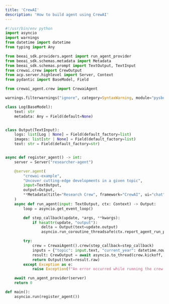 ```yaml
---
title: 'CrewAI'
description: 'How to build agent using CrewAI'
---
```


```python main.ts
#!/usr/bin/env python
import asyncio
import warnings
from datetime import datetime
from typing import Any

from beeai_sdk.providers.agent import run_agent_provider
from beeai_sdk.schemas.metadata import Metadata
from beeai_sdk.schemas.prompt import TextOutput, TextInput
from crewai.crew import CrewOutput
from acp.server.highlevel import Server, Context
from pydantic import BaseModel, Field

from crewai_agent.crew import CrewaiAgent

warnings.filterwarnings("ignore", category=SyntaxWarning, module="pysbd")

class Log(BaseModel):
    text: str
    metadata: Any = Field(default=None)


class Output(TextInput):
    logs: list[Log | None] = Field(default_factory=list)
    images: list[str | None] = Field(default_factory=list)
    text: str = Field(default_factory=str)


async def register_agent() -> int:
    server = Server("researcher-agent")

    @server.agent(
        "crewai-example",
        "Uncover cutting-edge developments in a given topic",
        input=TextOutput,
        output=Output,
        **Metadata(title="Research Crew", framework="CrewAI", ui="chat", licence="Apache 2.0").model_dump(),
    )
    async def run_agent(input: TextOutput, ctx: Context) -> Output:
        loop = asyncio.get_event_loop()

        def step_callback(update, *args, **kwargs):
            if hasattr(update, "output"):
                delta = Output(text=update.output)
                asyncio.run_coroutine_threadsafe(ctx.report_agent_run_progress(delta=delta), loop)

        try:
            crew = CrewaiAgent().crew(step_callback=step_callback)
            inputs = {"topic": input.text, "current_year": datetime.now().year}
            result: CrewOutput = await asyncio.to_thread(crew.kickoff, inputs=inputs)
            return Output(text=result.raw)
        except Exception as e:
            raise Exception(f"An error occurred while running the crew: {e}")

    await run_agent_provider(server)
    return 0

def main():
    asyncio.run(register_agent())
```
